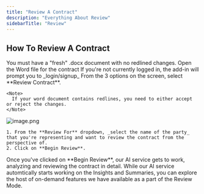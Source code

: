 ```yaml
---
title: "Review A Contract"
description: "Everything About Review"
sidebarTitle: "Review"
---
```


## How To Review A Contract

<Warning>
  You must have a "fresh" .docx document with no redlined changes.
</Warning>

<Steps>
  <Step title="Open The Contract In Word" titleSize="h3">
    Open the Word file for the contract
  </Step>
  <Step title="Open The ContractKen Word Add-In" titleSize="h3">
    <Info>
      If you're not currently logged in, the add-in will prompt you to _login/signup_
    </Info>
  </Step>
  <Step title="Select Review Contract" titleSize="h3">
    From the 3 options on the screen, select **Review Contract**.

    <Note>
      If your word document contains redlines, you need to either accept or reject the changes.
    </Note>
  </Step>
  <Step title="Review Setup" titleSize="h3">
    <img
      src="/images/image.png"
      alt="image.png"
      title="image.png"
      style={{ width:"52%" }}
    />

    1. From the **Review For** dropdown, _select the name of the party_ that you're representing and want to review the contract from the perspective of.
    2. Click on **Begin Review**.
  </Step>
  <Step title="Done" titleSize="h3">
    Once you've clicked on **Begin Review**, our AI service gets to work, analyzing and reviewing the contract in detail. While our AI service automtically starts working on the Insights and Summaries, you can explore the host of on-demand features we have available as a part of the Review Mode.
  </Step>
</Steps>